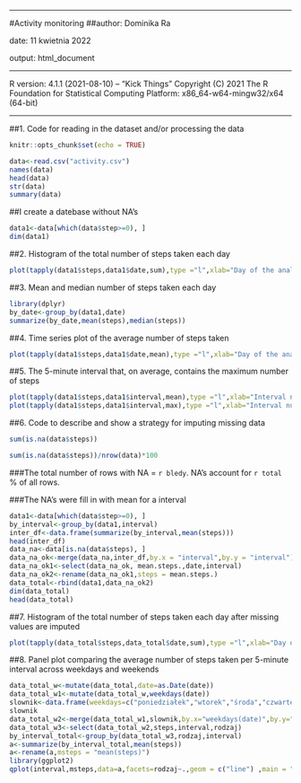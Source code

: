 -------------------------------------------------------------

#Activity monitoring
##author: Dominika Ra

date: 11 kwietnia 2022

output: html_document


-------------------------------------------------------------

R version:
4.1.1 (2021-08-10) -- "Kick Things"
Copyright (C) 2021 The R Foundation for Statistical Computing
Platform: x86_64-w64-mingw32/x64 (64-bit)

-------------------------------------------------------------
##1. Code for reading in the dataset and/or processing the data


```r
knitr::opts_chunk$set(echo = TRUE)
```



```r
data<-read.csv("activity.csv")
names(data)
head(data)
str(data)
summary(data)
```
##I create a datebase without NA's
```r
data1<-data[which(data$step>=0), ]
dim(data1)
```

##2. Histogram of the total number of steps taken each day


```r
plot(tapply(data1$steps,data1$date,sum),type ="l",xlab="Day of the analysis",ylab = "Sum of steps in a day", main = "The total number of steps taken each day")
```


##3. Mean and median number of steps taken each day

```r
library(dplyr)
by_date<-group_by(data1,date)
summarize(by_date,mean(steps),median(steps))
```




##4. Time series plot of the average number of steps taken

```r
plot(tapply(data1$steps,data1$date,mean),type ="l",xlab="Day of the analysis",ylab = "Mean of steps in a day", main = "The mean value of steps taken each day")
```



##5. The 5-minute interval that, on average, contains the maximum number of steps

```r
plot(tapply(data1$steps,data1$interval,mean),type ="l",xlab="Interval number",ylab = "Mean of steps in interval", main = "The mean number of steps taken in interval")
plot(tapply(data1$steps,data1$interval,max),type ="l",xlab="Interval number",ylab = "Maximum value for steps in interval", main = "The max number of steps taken in interval")
```



##6. Code to describe and show a strategy for imputing missing data

```r
sum(is.na(data$steps))
```

```r
sum(is.na(data$steps))/nrow(data)*100
```

###The total number of rows with NA = ` r bledy`. NA's account for ` r total` % of all rows.

###The NA's were fill in with mean for a interval
```r
data1<-data[which(data$step>=0), ]
by_interval<-group_by(data1,interval)
inter_df<-data.frame(summarize(by_interval,mean(steps)))
head(inter_df)
data_na<-data[is.na(data$steps), ]
data_na_ok<-merge(data_na,inter_df,by.x = "interval",by.y = "interval")
data_na_ok1<-select(data_na_ok, mean.steps.,date,interval)
data_na_ok2<-rename(data_na_ok1,steps = mean.steps.)
data_total<-rbind(data1,data_na_ok2)
dim(data_total)
head(data_total)
```
##7. Histogram of the total number of steps taken each day after missing values are imputed
```r
plot(tapply(data_total$steps,data_total$date,sum),type ="l",xlab="Day of analysis",ylab = "Sum of steps in a day", main = "The total number of steps taken each day")
```



##8. Panel plot comparing the average number of steps taken per 5-minute interval across weekdays and weekends
```r
data_total_w<-mutate(data_total,date=as.Date(date))
data_total_w1<-mutate(data_total_w,weekdays(date))
slownik<-data.frame(weekdays=c("poniedziałek","wtorek","środa","czwartek","piątek","sobota","niedziela"),rodzaj = c("week","week","week","week","week","weekend","weekend"))
slownik
data_total_w2<-merge(data_total_w1,slownik,by.x="weekdays(date)",by.y="weekdays")
data_total_w3<-select(data_total_w2,steps,interval,rodzaj)
by_interval_total<-group_by(data_total_w3,rodzaj,interval)
a<-summarize(by_interval_total,mean(steps))
a<-rename(a,msteps = "mean(steps)")
library(ggplot2)
qplot(interval,msteps,data=a,facets=rodzaj~.,geom = c("line") ,main = "Average number of steps taken per 5-minute interval across weekdays and weekends") 
```



